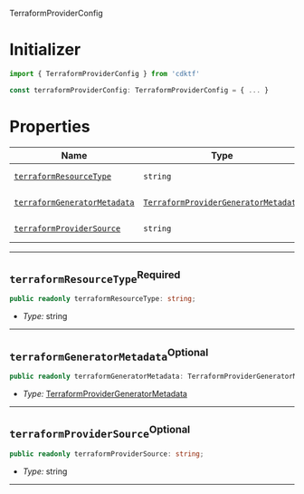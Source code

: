  TerraformProviderConfig <a name="TerraformProviderConfig" id="cdktf.TerraformProviderConfig"></a>

# Initializer <a name="Initializer" id="cdktf.TerraformProviderConfig.Initializer"></a>

```typescript
import { TerraformProviderConfig } from 'cdktf'

const terraformProviderConfig: TerraformProviderConfig = { ... }
```

# Properties <a name="Properties" id="Properties"></a>

| **Name** | **Type** | **Description** |
| --- | --- | --- |
| <code><a href="#cdktf.TerraformProviderConfig.property.terraformResourceType">terraformResourceType</a></code> | <code>string</code> | *No description.* |
| <code><a href="#cdktf.TerraformProviderConfig.property.terraformGeneratorMetadata">terraformGeneratorMetadata</a></code> | <code><a href="#cdktf.TerraformProviderGeneratorMetadata">TerraformProviderGeneratorMetadata</a></code> | *No description.* |
| <code><a href="#cdktf.TerraformProviderConfig.property.terraformProviderSource">terraformProviderSource</a></code> | <code>string</code> | *No description.* |

---

## `terraformResourceType`<sup>Required</sup> <a name="terraformResourceType" id="cdktf.TerraformProviderConfig.property.terraformResourceType"></a>

```typescript
public readonly terraformResourceType: string;
```

- *Type:* string

---

## `terraformGeneratorMetadata`<sup>Optional</sup> <a name="terraformGeneratorMetadata" id="cdktf.TerraformProviderConfig.property.terraformGeneratorMetadata"></a>

```typescript
public readonly terraformGeneratorMetadata: TerraformProviderGeneratorMetadata;
```

- *Type:* <a href="#cdktf.TerraformProviderGeneratorMetadata">TerraformProviderGeneratorMetadata</a>

---

## `terraformProviderSource`<sup>Optional</sup> <a name="terraformProviderSource" id="cdktf.TerraformProviderConfig.property.terraformProviderSource"></a>

```typescript
public readonly terraformProviderSource: string;
```

- *Type:* string

---
